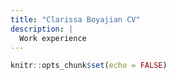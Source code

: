```yaml
---
title: "Clarissa Boyajian CV"
description: |
  Work experience
---
```


```r
knitr::opts_chunk$set(echo = FALSE)
```

